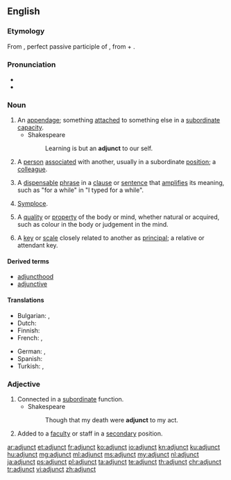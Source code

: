 ==English==
{{wikipedia}}

===Etymology===
From {{etyl|la|en}} {{term|adiunctus|lang=la}}, perfect passive participle of {{term/t|la|adiungō||join to}}, from {{term|ad|lang=la}} + {{term/t|la|iungō||join}}.

===Pronunciation=== 
* {{IPA|/ˈædʒʌŋkt/|lang=en}}
* {{hyphenation|ad|junct}}

===Noun===
{{en-noun}}

# An [[appendage]]; something [[attach]]ed to something else in a [[subordinate]] [[capacity]].
#* Shakespeare
#*: Learning is but an '''adjunct''' to our self.
# A [[person]] [[associate]]d with another, usually in a subordinate [[position]]; a [[colleague]].
#: {{rfquotek|Wotton}}
# {{context|grammar|lang=en}} A [[dispensable]] [[phrase]] in a [[clause]] or [[sentence]] that [[amplify|amplifies]] its meaning, such as "for a while" in "I typed for a while".
# {{context|rhetoric|lang=en}} [[symploce|Symploce]].
# {{context|dated|metaphysics|lang=en}} A [[quality]] or [[property]] of the body or mind, whether natural or acquired, such as colour in the body or judgement in the mind.
# {{context|music|lang=en}} A [[key]] or [[scale]] closely related to another as [[principal]]; a relative or attendant key.

====Derived terms====
* [[adjuncthood]]
* [[adjunctive]]

====Translations====
{{trans-top|appendage}}
* Bulgarian: {{t+|bg|притурка}},  {{t+|bg|приложение}}
* Dutch: {{t+|nl|bepaling|f}}
* Finnish: {{t-|fi|adjunkti}}
* French: {{t+|fr|complément|m}}, {{t+|fr|attribut|m}}
{{trans-mid}}
* German: {{t+|de|Hilfs-}}, {{t+|de|Zusatz-}}
* Spanish: {{t+|es|adjunto|m}}
* Turkish: {{t|tr|ek}}, {{t|tr|ilave}}
{{trans-bottom}}

===Adjective===
{{en-adj}}

# Connected in a [[subordinate]] function.
#* Shakespeare
#*: Though that my death were '''adjunct''' to my act.
# Added to a [[faculty]] or staff in a [[secondary]] position.

[[ar:adjunct]]
[[et:adjunct]]
[[fr:adjunct]]
[[ko:adjunct]]
[[io:adjunct]]
[[kn:adjunct]]
[[ku:adjunct]]
[[hu:adjunct]]
[[mg:adjunct]]
[[ml:adjunct]]
[[ms:adjunct]]
[[my:adjunct]]
[[nl:adjunct]]
[[ja:adjunct]]
[[ps:adjunct]]
[[pl:adjunct]]
[[ta:adjunct]]
[[te:adjunct]]
[[th:adjunct]]
[[chr:adjunct]]
[[tr:adjunct]]
[[vi:adjunct]]
[[zh:adjunct]]